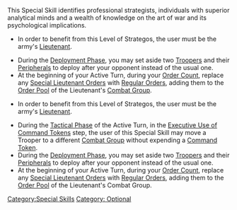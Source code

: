 {{n5-section-special-skills}}


This Special Skill identifies professional strategists, individuals with superior analytical minds and a wealth of knowledge on the art of war and its psychological implications.

{{css_skillbox |black| STRATEGOS L1 | AUTOMATIC SKILL }}
{{skill-label | Optional }}
{{requirements}}
* In order to benefit from this Level of Strategos, the user must be the army's [[Lieutenant]].
{{effects}}
* During the [[Deployment Phase]], you may set aside two [[Trooper]]s and their [[Peripheral]]s to deploy after your opponent instead of the usual one.
* At the beginning of your Active Turn, during your [[Order Count]], replace any [[Lieutenant Special Order | Special Lieutenant Order]]s with [[Regular Order]]s, adding them to the [[Order Pool]] of the Lieutenant's [[Combat Group]].
{{css_skillbox-end}}


{{css_skillbox |black| STRATEGOS L2 | AUTOMATIC SKILL }}
{{skill-label | Optional }}
{{requirements}}
* In order to benefit from this Level of Strategos, the user must be the army's [[Lieutenant]].
{{effects}}
* During the [[Tactical Phase]] of the Active Turn, in the [[Executive Use of Command Tokens]] step, the user of this Special Skill may move a Trooper to a different [[Combat Group]] without expending a [[Command Token]].
* During the [[Deployment Phase]], you may set aside two [[Trooper]]s and their [[Peripheral]]s to deploy after your opponent instead of the usual one.
* At the beginning of your Active Turn, during your [[Order Count]], replace any  [[Lieutenant Special Order | Special Lieutenant Order]]s with [[Regular Order]]s, adding them to the [[Order Pool]] of the Lieutenant's Combat Group.
{{css_skillbox-end}}



{{n5-section-special-skills}}



[[Category:Special Skills]]

<!-- Label and Trait categories. -->
[[Category: Optional ]]